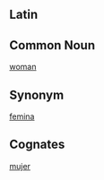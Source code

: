 =='''Latin'''==
=='''Common Noun'''==
[[woman]]
=='''Synonym'''==
[[femina]]
=='''Cognates'''==
[[mujer]]<P>